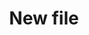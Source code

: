 ---
sidebarTitle: "Apple TV"
icon: "tv"
iconType: "solid"
title: "New file"
description: "Description of your new file."
---